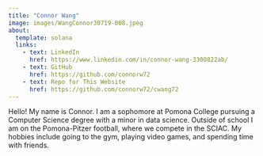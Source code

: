 ```yaml
---
title: "Connor Wang"
image: images/WangConnor30719-008.jpeg
about:
  template: solana
  links:
    - text: LinkedIn
      href: https://www.linkedin.com/in/connor-wang-3300822ab/
    - text: GitHub
      href: https://github.com/connorw72
    - text: Repo for This Website
      href: https://github.com/connorw72/cwang72
---
```


Hello! My name is Connor. I am a sophomore at Pomona College pursuing a Computer Science degree with a minor in data science. Outside of school I am on the Pomona-Pitzer football, where we compete in the SCIAC. My hobbies include going to the gym, playing video games, and spending time with friends.
